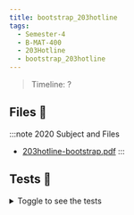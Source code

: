 ```yaml
---
title: bootstrap_203hotline
tags:
  - Semester-4
  - B-MAT-400
  - 203Hotline
  - bootstrap_203hotline
---
```

> Timeline: ?


## Files 📂

:::note 2020 Subject and Files
- [203hotline-bootstrap.pdf](https://github.com/Studio-17/Epitech-Subjects/raw/main/Semester-4/B-MAT-400/203Hotline/bootstrap_203hotline/203hotline-bootstrap.pdf)
:::

## Tests 🤖
<details>
  <summary>Toggle to see the tests</summary>
  <div>
Yo
  </div>
</details>

